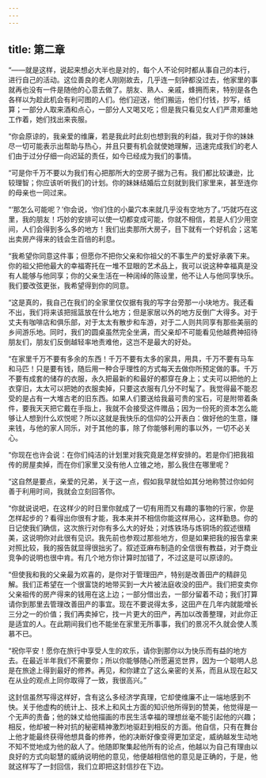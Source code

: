 ```yaml
---
---
---
```

title: 第二章
---




“——就是这样，说起来想必大半也是对的，每个人不论何时都从事自己的本行，进行自己的活动。这位善良的老人刚刚故去，几乎连一刻钟都没过去，他家里的事就再也没有一件是随他的心意去做了。朋友、熟人、亲戚，蜂拥而来，特别是各色各样以为趁此机会有利可图的人们。他们迎送，他们搬运，他们付钱，抄写，结算；一部分人取来酒和点心，一部分人又喝又吃；但是我只看见女人们严肃郑重地工作着，她们找出来丧服。

“你会原谅的，我亲爱的维廉，若是我此时此刻也想到我的利益，我对于你的妹妹尽一切可能表示出帮助与热心，并且只要有机会就使她理解，迅速完成我们的老人们由于过分仔细一向迟延的责任，如今已经成为我们的事情。

“可是你千万不要以为我们有心把那所大的空房子据为己有。我们都比较谦逊，比较理智；你应该听听我们的计划。你的妹妹结婚后立刻就到我们家里来，甚至连你的母亲也一同过来。

“‘那怎么可能呢？’你会说，‘你们住的小巢穴本来就几乎没有空地方了。’巧就巧在这里，我的朋友！巧妙的安排可以使一切都变成可能，你就不相信，若是人们少用空间，人们会得到多么多的地方！我们出卖那所大房子，目下就有一个好机会；这笔出卖房产得来的钱会生百倍的利息。

“我希望你同意这件事；但愿你不把你父亲和你祖父的不事生产的爱好承袭下来。你的祖父把他最大的幸福寄托在一堆不显眼的艺术品上，我可以说这种幸福真是没有人能够与他同享；你的父亲生活在一种阔绰的陈设里，他不让人与他同享快乐。我们要改弦更张，我希望得到你的同意。

“这是真的，我自己在我们的全家里仅仅据有我的写字台旁那一小块地方。我还看不出，我们将来该把摇篮放在什么地方；但是家居以外的地方反倒广大得多。对于丈夫有咖啡店和俱乐部，对于太太有散步和车游，对于二人则共同享有那些美丽的乡间游乐地。同时，我们的圆桌虽然完全坐满，而父亲却不可能看见他越费神招待朋友们，朋友们反倒越轻率地责难他，这岂不是最大的好处。

“在家里千万不要有多余的东西！千万不要有太多的家具，用具，千万不要有马车和马匹！只是要有钱，随后用一种合乎理性的方式每天去做你所预定做的事。千万不要有成套的储存的衣服，永久把最新的和最好的都穿在身上；丈夫可以把他的上衣穿旧，太太可以把她的衣服卖掉，只要这衣服有几分不时髦了。我觉得最不能忍受的是占有一大堆古老的旧东西。如果人们要送给我最可贵的宝石，可是附带着条件，要我天天把它戴在手指上，我就不会接受这件赠品；因为一份死的资本怎么能够让人想到什么欢悦呢？所以这就是我快乐的信仰的公开表白：做好他的生意，赚来钱，与他的家人同乐，对于其他的事，除了你能够利用的事以外，一切不必关心。

“你现在也许会说：在你们纯洁的计划里对我究竟是怎样安排的。若是你们把我祖传的房屋卖掉，而在你们家里又没有他人立锥之地，那么我住在哪里呢？

“这自然是要点，亲爱的兄弟，关于这一点，假如我早就恰如其分地称赞过你如何善于利用时间，我就会立刻回答你。

“你就说说吧，在这样少的时日里你就成了一切有用而又有趣的事物的行家，你是怎样起步的？看得出你很有才能，我本来并不相信你能这样用心，这样勤恳。你的日记使我们确信，这次旅行对你有多么大的好处；对炼铁场与炼铜场的叙述很精美，这说明你对此很有见识。我先前也参观过那些地方，但是如果把我的报告拿来对照比较，我的报告就显得很拙劣了。叙述亚麻布制造的全信很有教益，对于商业竞争的说明也很中肯。有几个地方你计算时加错了，不过这是可以原谅的。

“但使我和我的父亲最为欢喜的，是你对于管理田产，特别是改善田产的精辟见解。我们正希望在一个很富饶的地带买到一大片被法庭收没的田产。我们把变卖你父亲祖传的房产得来的钱用在这上边；一部分借出去，一部分留着不动；我们打算请你到那里去管理改善田产的事宜。现在不要说得太多，这田产在几年内就能增长三分之一的价值；我们再卖掉它，找一片更大的田产，再加以改善整理，对此你正是适宜的人。在此期间我们也不能坐在家里无所事事，我们的景况不久就会使人羡慕不已。

“祝你平安！愿你在旅行中享受人生的欢乐，请你到那你以为快乐而有益的地方去。在最近半年我们不需要你；所以你能够随心所愿遍览世界，因为一个聪明人总是在旅途上得到最好的修养。再见，和你建立了这么亲密的关系，而且从现在起又在从业的观点上同你取得了一致，我很高兴。”

这封信虽然写得这样好，含有这么多经济学真理，它却使维廉不止一端地感到不快。关于他虚构的统计上、技术上和风土方面的知识他所得到的赞美，他觉得是一个无声的责备；他的妹丈给他描画的市民生活幸福的理想丝毫不能引起他的兴趣；相反，他却被一种对抗的秘密精神激烈地驱赶到相反的方面。他自信，只有在舞台上他才能最终获得他想具备的修养，他的决断好像变得更加坚定，威纳越发生动地不知不觉地成为他的敌人了。他随即聚集起他所有的论点，他越以为自己有理由以良好的方式向聪慧的威纳说明他的意见，他便越相信他的意见是正确的，于是，他就这样写了一封回信，我们立即把这封信抄在下边。